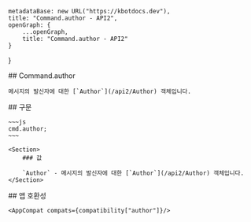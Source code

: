 
    metadataBase: new URL("https://kbotdocs.dev"),
    title: "Command.author - API2",
    openGraph: {
        ...openGraph,
        title: "Command.author - API2"
    }
}

<Section>
    ## Command.author

    메시지의 발신자에 대한 [`Author`](/api2/Author) 객체입니다.
</Section>
<Section>
    ## 구문

    ~~~js
    cmd.author;
    ~~~

    <Section>
        ### 값

        `Author` - 메시지의 발신자에 대한 [`Author`](/api2/Author) 객체입니다.
    </Section>
</Section>
<Section>
    ## 앱 호환성

    <AppCompat compats={compatibility["author"]}/>
</Section>